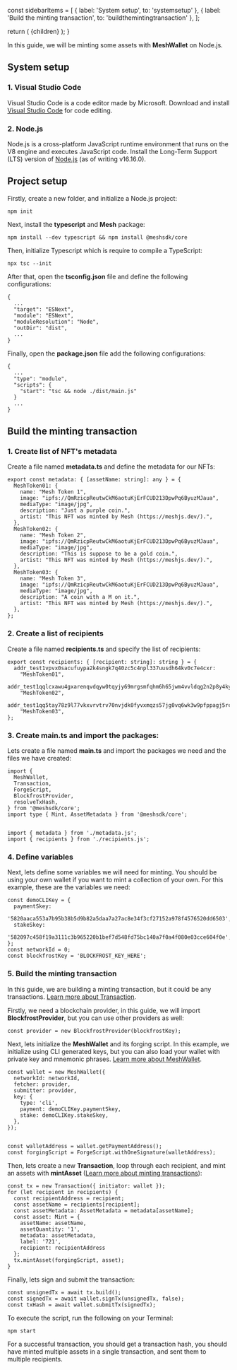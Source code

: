 
  const sidebarItems = [
    { label: 'System setup', to: 'systemsetup' },
    { label: 'Build the minting transaction', to: 'buildthemintingtransaction' },
  ];

  return (
    <LayoutImageHeaderAndBody
      title={guidenodejs.title}
      description={guidenodejs.description}
      image={guidenodejs.image}
      cover={guidenodejs.cover}
      sidebarItems={sidebarItems}
    >
      {children}
    </LayoutImageHeaderAndBody>
  );
}

In this guide, we will be minting some assets with **MeshWallet** on Node.js.

## System setup

### 1\. Visual Studio Code

Visual Studio Code is a code editor made by Microsoft. Download and install [Visual Studio Code](https://code.visualstudio.com/) for code editing.

### 2\. Node.js

Node.js is a cross-platform JavaScript runtime environment that runs on the V8 engine and executes JavaScript code. Install the Long-Term Support (LTS) version of [Node.js](https://nodejs.org/) (as of writing v16.16.0).

## Project setup

Firstly, create a new folder, and initialize a Node.js project:

```
npm init
```

Next, install the **typescript** and **Mesh** package:

```
npm install --dev typescript && npm install @meshsdk/core
```

Then, initialize Typescript which is require to compile a TypeScript:

```
npx tsc --init
```

After that, open the **tsconfig.json** file and define the following configurations:

```
{
  ...
  "target": "ESNext",
  "module": "ESNext",
  "moduleResolution": "Node",
  "outDir": "dist",
  ...
}
```

Finally, open the **package.json** file add the following configurations:

```
{
  ...
  "type": "module",
  "scripts": {
    "start": "tsc && node ./dist/main.js"
  }
  ...
}
```

## Build the minting transaction

### 1\. Create list of NFT's metadata

Create a file named **metadata.ts** and define the metadata for our NFTs:

```
export const metadata: { [assetName: string]: any } = {
  MeshToken01: {
    name: "Mesh Token 1",
    image: "ipfs://QmRzicpReutwCkM6aotuKjErFCUD213DpwPq6ByuzMJaua",
    mediaType: "image/jpg",
    description: "Just a purple coin.",
    artist: "This NFT was minted by Mesh (https://meshjs.dev/).",
  },
  MeshToken02: {
    name: "Mesh Token 2",
    image: "ipfs://QmRzicpReutwCkM6aotuKjErFCUD213DpwPq6ByuzMJaua",
    mediaType: "image/jpg",
    description: "This is suppose to be a gold coin.",
    artist: "This NFT was minted by Mesh (https://meshjs.dev/).",
  },
  MeshToken03: {
    name: "Mesh Token 3",
    image: "ipfs://QmRzicpReutwCkM6aotuKjErFCUD213DpwPq6ByuzMJaua",
    mediaType: "image/jpg",
    description: "A coin with a M on it.",
    artist: "This NFT was minted by Mesh (https://meshjs.dev/).",
  },
};
```

### 2\. Create a list of recipients

Create a file named **recipients.ts** and specify the list of recipients:

```
export const recipients: { [recipient: string]: string } = {
  addr_test1vpvx0sacufuypa2k4sngk7q40zc5c4npl337uusdh64kv0c7e4cxr:
    "MeshToken01",
  addr_test1qqlcxawu4gxarenqvdqyw0tqyjy69mrgsmfqhm6h65jwm4vvldqg2n2p8y4kyjm8sqfyg0tpq9042atz0fr8c3grjmyscxry4r:
    "MeshToken02",
  addr_test1qq5tay78z9l77vkxvrvtrv70nvjdk0fyvxmqzs57jg0vq6wk3w9pfppagj5rc4wsmlfyvc8xs7ytkumazu9xq49z94pqzl95zt:
    "MeshToken03",
};
```

### 3\. Create **main.ts** and import the packages:

Lets create a file named **main.ts** and import the packages we need and the files we have created:

```
import {
  MeshWallet,
  Transaction,
  ForgeScript,
  BlockfrostProvider,
  resolveTxHash,
} from '@meshsdk/core';
import type { Mint, AssetMetadata } from '@meshsdk/core';


import { metadata } from './metadata.js';
import { recipients } from './recipients.js';
```

### 4\. Define variables

Next, lets define some variables we will need for minting. You should be using your own wallet if you want to mint a collection of your own. For this example, these are the variables we need:

```
const demoCLIKey = {
  paymentSkey:
    '5820aaca553a7b95b38b5d9b82a5daa7a27ac8e34f3cf27152a978f4576520dd6503',
  stakeSkey:
    '582097c458f19a3111c3b965220b1bef7d548fd75bc140a7f0a4f080e03cce604f0e',
};
const networkId = 0;
const blockfrostKey = 'BLOCKFROST_KEY_HERE';
```

### 5\. Build the minting transaction

In this guide, we are building a minting transaction, but it could be any transactions. [Learn more about Transaction](/apis/transaction).

Firstly, we need a blockchain provider, in this guide, we will import **BlockfrostProvider**, but you can use other providers as well:

```
const provider = new BlockfrostProvider(blockfrostKey);
```

Next, lets initialize the **MeshWallet** and its forging script. In this example, we initialize using CLI generated keys, but you can also load your wallet with private key and mnemonic phrases. [Learn more about MeshWallet](/apis/wallets/meshwallet).

```
const wallet = new MeshWallet({
  networkId: networkId,
  fetcher: provider,
  submitter: provider,
  key: {
    type: 'cli',
    payment: demoCLIKey.paymentSkey,
    stake: demoCLIKey.stakeSkey,
  },
});


const walletAddress = wallet.getPaymentAddress();
const forgingScript = ForgeScript.withOneSignature(walletAddress);
```

Then, lets create a new **Transaction**, loop through each recipient, and mint an assets with **mintAsset** ([Learn more about minting transactions](/apis/transaction)):

```
const tx = new Transaction({ initiator: wallet });
for (let recipient in recipients) {
  const recipientAddress = recipient;
  const assetName = recipients[recipient];
  const assetMetadata: AssetMetadata = metadata[assetName];
  const asset: Mint = {
    assetName: assetName,
    assetQuantity: '1',
    metadata: assetMetadata,
    label: '721',
    recipient: recipientAddress
  };
  tx.mintAsset(forgingScript, asset);
}
```

Finally, lets sign and submit the transaction:

```
const unsignedTx = await tx.build();
const signedTx = await wallet.signTx(unsignedTx, false);
const txHash = await wallet.submitTx(signedTx);
```

To execute the script, run the following on your Terminal:

```
npm start
```

For a successful transaction, you should get a transaction hash, you should have minted multiple assets in a single transaction, and sent them to multiple recipients.
